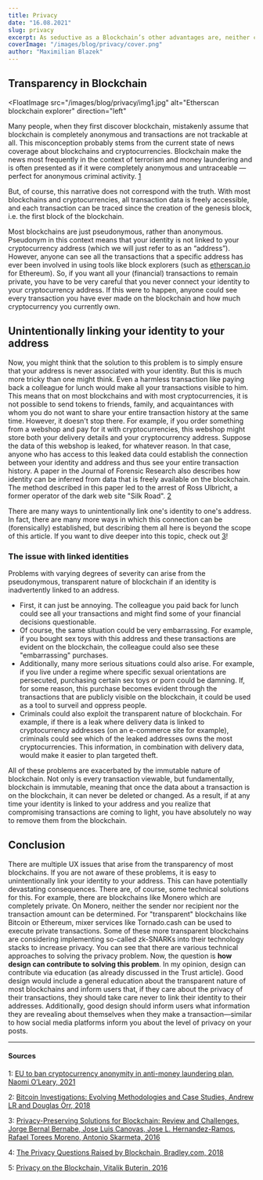 ```yaml
---
title: Privacy
date: "16.08.2021"
slug: privacy
excerpt: As seductive as a Blockchain’s other advantages are, neither companies nor individuals are particularly keen on publishing all of their information onto a public database that can be arbitrarily read without any restrictions by one’s own government, foreign governments, family members, coworkers and business competitors.
coverImage: "/images/blog/privacy/cover.png"
author: "Maximilian Blazek"
---
```


## Transparency in Blockchain

<FloatImage
    src="/images/blog/privacy/img1.jpg"
    alt="Etherscan blockchain explorer"
    direction="left"
>

Many people, when they first discover blockchain, mistakenly assume that
blockchain is completely anonymous and transactions are not trackable at all.
This misconception probably stems from the current state of news coverage about
blockchains and cryptocurrencies. Blockchain make the news most frequently in
the context of terrorism and money laundering and is often presented as if it
were completely anonymous and untraceable — perfect for anonymous criminal
activity. [1](#1)

But, of course, this narrative does not correspond with the truth. With most blockchains and cryptocurrencies, all transaction data is freely accessible, and each transaction can be traced since the creation of the genesis block, i.e. the first block of the blockchain.

Most blockchains are just pseudonymous, rather than anonymous. Pseudonym in this context means that your identity is not linked to your cryptocurrency address (which we will just refer to as an “address”). However, anyone can see all the transactions that a specific address has ever been involved in using tools like block explorers (such as [etherscan.io](http://etherscan.io/) for Ethereum). So, if you want all your (financial) transactions to remain private, you have to be very careful that you never connect your identity to your cryptocurrency address. If this were to happen, anyone could see every transaction you have ever made on the blockchain and how much cryptocurrency you currently own.

</FloatImage>

## Unintentionally linking your identity to your address

Now, you might think that the solution to this problem is to simply ensure that your address is never associated with your identity. But this is much more tricky than one might think. Even a harmless transaction like paying back a colleague for lunch would make all your transactions visible to him. This means that on most blockchains and with most cryptocurrencies, it is not possible to send tokens to friends, family, and acquaintances with whom you do not want to share your entire transaction history at the same time. However, it doesn't stop there. For example, if you order something from a webshop and pay for it with cryptocurrencies, this webshop might store both your delivery details and your cryptocurrency address. Suppose the data of this webshop is leaked, for whatever reason. In that case, anyone who has access to this leaked data could establish the connection between your identity and address and thus see your entire transaction history. A paper in the Journal of Forensic Research also describes how identity can be inferred from data that is freely available on the blockchain. The method described in this paper led to the arrest of Ross Ulbricht, a former operator of the dark web site "Silk Road". [2](#2)

There are many ways to unintentionally link one's identity to one's address. In fact, there are many more ways in which this connection can be (forensically) established, but describing them all here is beyond the scope of this article. If you want to dive deeper into this topic, check out [3](#3)!

### The issue with linked identities

Problems with varying degrees of severity can arise from the pseudonymous, transparent nature of blockchain if an identity is inadvertently linked to an address.

- First, it can just be annoying. The colleague you paid back for lunch could see all your transactions and might find some of your financial decisions questionable.
- Of course, the same situation could be very embarrassing. For example, if you bought sex toys with this address and these transactions are evident on the blockchain, the colleague could also see these "embarrassing" purchases.
- Additionally, many more serious situations could also arise. For example, if you live under a regime where specific sexual orientations are persecuted, purchasing certain sex toys or porn could be damning. If, for some reason, this purchase becomes evident through the transactions that are publicly visible on the blockchain, it could be used as a tool to surveil and oppress people.
- Criminals could also exploit the transparent nature of blockchain. For example, if there is a leak where delivery data is linked to cryptocurrency addresses (on an e-commerce site for example), criminals could see which of the leaked addresses owns the most cryptocurrencies. This information, in combination with delivery data, would make it easier to plan targeted theft.

All of these problems are exacerbated by the immutable nature of blockchain. Not only is every transaction viewable, but fundamentally, blockchain is immutable, meaning that once the data about a transaction is on the blockchain, it can never be deleted or changed. As a result, if at any time your identity is linked to your address and you realize that compromising transactions are coming to light, you have absolutely no way to remove them from the blockchain.

## Conclusion

There are multiple UX issues that arise from the transparency of most blockchains. If you are not aware of these problems, it is easy to unintentionally link your identity to your address. This can have potentially devastating consequences. There are, of course, some technical solutions for this. For example, there are blockchains like Monero which are completely private. On Monero, neither the sender nor recipient nor the transaction amount can be determined. For "transparent" blockchains like Bitcoin or Ethereum, mixer services like Tornado.cash can be used to execute private transactions. Some of these more transparent blockchains are considering implementing so-called zk-SNARKs into their technology stacks to increase privacy. You can see that there are various technical approaches to solving the privacy problem. Now, the question is **how design can contribute to solving this problem**. In my opinion, design can contribute via education (as already discussed in the Trust article). Good design would include a general education about the transparent nature of most blockchains and inform users that, if they care about the privacy of their transactions, they should take care never to link their identity to their addresses. Additionally, good design should inform users what information they are revealing about themselves when they make a transaction—similar to how social media platforms inform you about the level of privacy on your posts.

---

#### Sources

1: <a name="1" href="https://www.irishtimes.com/business/economy/eu-to-ban-cryptocurrency-anonymity-in-anti-money-laundering-plan-1.4626129">EU to ban cryptocurrency anonymity in anti-money laundering plan, Naomi O’Leary, 2021</a>

2: <a name="2" href="https://www.hilarispublisher.com/open-access/bitcoin-investigations-evolving-methodologies-and-case-studies-2157-7145-1000420.pdf">Bitcoin Investigations: Evolving Methodologies and Case Studies, Andrew LR and Douglas Orr, 2018</a>

3: <a name="3" href="https://ieeexplore.ieee.org/document/8888155">Privacy-Preserving Solutions for Blockchain: Review and Challenges, Jorge Bernal Bernabe, Jose Luis Canovas, Jose L. Hernandez-Ramos, Rafael Torees Moreno, Antonio Skarmeta, 2016</a>

4: <a name="4" href="https://www.bradley.com/insights/publications/2019/01/the-privacy-questions-raised-by-blockchain">The Privacy Questions Raised by Blockchain, Bradley.com, 2018</a>

5: <a name="5" href="https://blog.ethereum.org/2016/01/15/privacy-on-the-blockchain/">Privacy on the Blockchain, Vitalik Buterin, 2016</a>
